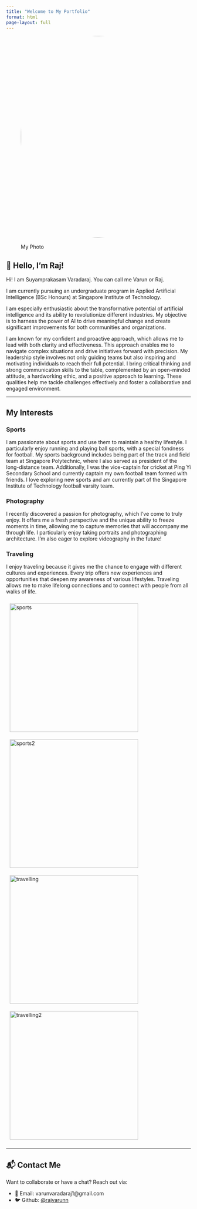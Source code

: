 ```yaml
---
title: "Welcome to My Portfolio"
format: html
page-layout: full
---
```


![My Photo](images/myphoto.jpg){width=550px style="border-radius: 50%; margin-bottom: 1rem;"}

## 👋 Hello, I'm Raj!

Hi! I am Suyamprakasam Varadaraj. You can call me Varun or Raj.

I am currently pursuing an undergraduate program in Applied Artificial Intelligence (BSc Honours) at Singapore Institute of Technology. 

I am especially enthusiastic about the transformative potential of artificial intelligence and its ability to revolutionize different industries. My objective is to harness the power of AI to drive meaningful change and create significant improvements for both communities and organizations. 

I am known for my confident and proactive approach, which allows me to lead with both clarity and effectiveness. This approach enables me to navigate complex situations and drive initiatives forward with precision. My leadership style involves not only guiding teams but also inspiring and motivating individuals to reach their full potential. I bring critical thinking and strong communication skills to the table, complemented by an open-minded attitude, a hardworking ethic, and a positive approach to learning. These qualities help me tackle challenges effectively and foster a collaborative and engaged environment. 

---

## My Interests

### Sports
I am passionate about sports and use them to maintain a healthy lifestyle. I particularly enjoy running and playing ball sports, with a special fondness for football. My sports background includes being part of the track and field team at Singapore Polytechnic, where I also served as president of the long-distance team. Additionally, I was the vice-captain for cricket at Ping Yi Secondary School and currently captain my own football team formed with friends. I love exploring new sports and am currently part of the Singapore Institute of Technology football varsity team.

### Photography
I recently discovered a passion for photography, which I’ve come to truly enjoy. It offers me a fresh perspective and the unique ability to freeze moments in time, allowing me to capture memories that will accompany me through life. I particularly enjoy taking portraits and photographing architecture. I’m also eager to explore videography in the future! 

### Traveling
I enjoy traveling because it gives me the chance to engage with different cultures and experiences. Every trip offers new experiences and opportunities that deepen my awareness of various lifestyles. Traveling allows me to make lifelong connections and to connect with people from all walks of life. 

![sports](images/sports.jpg){width=350px style="margin:10px"} 
![sports2](images/sports2.jpg){width=350px style="margin:10px"}  
![travelling](images/travelling.jpg){width=350px style="margin:10px"}
![travelling2](images/travelling2.jpg){width=350px style="margin:10px"}

---

## 📬 Contact Me

Want to collaborate or have a chat? Reach out via:

- 📧 Email: varunvaradaraj1@gmail.com
- 🐦 Github: [@rajvarunn](https://github.com/RajVarunn)